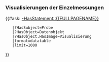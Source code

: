 === Visualisierungen der Einzelmessungen ===
{{#ask: [[-HasStatement::{{FULLPAGENAME}}]]
    <!--|?-HasObject.HasSubject.-HasSample=Auftrag-->
    |?HasSubject=Probe
    |?HasObject=Datenobjekt
    |?HasObject.HasImage=Visualisierung
    |format=datatable
    |limit=1000
}}